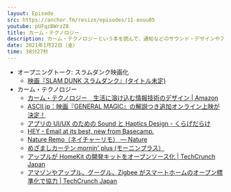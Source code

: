 ```yaml
---
layout: Episode
src: https://anchor.fm/resize/episodes/11-eouu05
youtube: pUFqzBWrzZ8
title: カーム・テクノロジー
description: カーム・テクノロジーという本を読んで、通知などのサウンド・デザインやアンビエント・デザイン、本を読むきっかけになったGeneral Magicなどについて話しました。
date: 2021年1月22日（金）
time: 38分27秒
---
```


- オープニングトーク: スラムダンク映画化
  - [映画『SLAM DUNK スラムダンク』(タイトル未定)](https://slamdunk-movie.jp/)
- カーム・テクノロジー
  - [カーム・テクノロジー　生活に溶け込む情報技術のデザイン | Amazon](https://www.amazon.co.jp/dp/B08FB7YJK7)
  - [ASCII.jp：映画『GENERAL MAGIC』の解説つき追加オンライン上映が決定！](https://ascii.jp/elem/000/004/025/4025337/)
  - [アプリの UI/UX のための Sound と Haptics Design - くらげだらけ](https://kudakurage.hatenadiary.com/entry/2019/08/13/080000)
  - [HEY - Email at its best, new from Basecamp.](https://hey.com/)
  - [Nature Remo（ネイチャーリモ） — Nature](https://nature.global/jp/nature-remo)
  - [めざましカーテン mornin' plus (モーニンプラス）](https://mornin.jp/)
  - [アップルが HomeKit の開発キットをオープンソース化 | TechCrunch Japan](https://jp.techcrunch.com/2019/12/20/2019-12-19-anybody-can-now-make-homekit-accessories/)
  - [アマゾンやアップル、グーグル、Zigbee がスマートホームのオープン標準化で協力 | TechCrunch Japan](https://jp.techcrunch.com/2019/12/19/2019-12-19-amazon-apple-google-and-zigbee-join-forces-for-an-open-smart-home-standard/)
